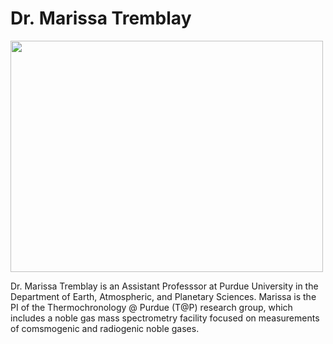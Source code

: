 # Dr. Marissa Tremblay {.unnumbered}

![](profile/marissa.jpg){fig-alt="Dr. Marissa Tremblay in Antarctica." width="500" height="370"}

Dr. Marissa Tremblay is an Assistant Professsor at Purdue University in the Department of Earth, Atmospheric, and Planetary Sciences. Marissa is the PI of the Thermochronology \@ Purdue (T\@P) research group, which includes a noble gas mass spectrometry facility focused on measurements of comsmogenic and radiogenic noble gases.
